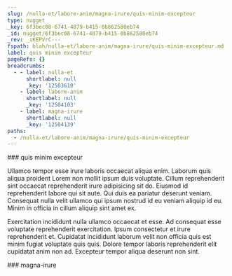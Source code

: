 ```yaml
---
slug: /nulla-et/labore-anim/magna-irure/quis-minim-excepteur
type: nugget
_key: 6f3bec08-6741-4879-b415-0b862580eb74
_id: nugget/6f3bec08-6741-4879-b415-0b862580eb74
_rev: _iKEPVrC---
fspath: blah/nulla-et/labore-anim/magna-irure/quis-minim-excepteur.md
label: quis minim excepteur
pageRefs: {}
breadcrumbs:
  - - label: nulla-et
      shortlabel: null
      _key: '12503610'
    - label: labore-anim
      shortlabel: null
      _key: '12504103'
    - label: magna-irure
      shortlabel: null
      _key: '12504139'
paths:
  - /nulla-et/labore-anim/magna-irure/quis-minim-excepteur
---
```


<NuggetArea>
<Nugget slug="/nulla-et/labore-anim/magna-irure/quis-minim-excepteur" type="nugget" _key="6f3bec08-6741-4879-b415-0b862580eb74" _id="nugget/6f3bec08-6741-4879-b415-0b862580eb74" _rev="_iKEPVrC---" fspath="blah/nulla-et/labore-anim/magna-irure/quis-minim-excepteur.md" label="quis minim excepteur" paths="/nulla-et/labore-anim/magna-irure/quis-minim-excepteur">
<NuggetBody>
### quis minim excepteur

Ullamco tempor esse irure laboris occaecat aliqua enim. Laborum quis aliqua proident Lorem non mollit ipsum duis voluptate. Cillum reprehenderit sint occaecat reprehenderit irure adipisicing sit do. Eiusmod id reprehenderit labore qui sit aute. Qui duis ea pariatur deserunt veniam. Consequat nulla velit ullamco qui ipsum nostrud id eu veniam aliquip id eu. Minim in officia in cillum aliquip sint amet ex.

Exercitation incididunt nulla ullamco occaecat et esse. Ad consequat esse voluptate reprehenderit exercitation. Ipsum consectetur et irure reprehenderit et. Cupidatat incididunt laborum velit non officia quis est minim fugiat voluptate quis quis. Dolore tempor laboris reprehenderit elit cupidatat anim non ad. Excepteur tempor aliqua deserunt non sint.

</NuggetBody>
<Breadcrumbs>
<Crumbs>
<Crumb _key="12503610" label="nulla-et" /><Crumb _key="12504103" label="labore-anim" /><Crumb _key="12504139" label="magna-irure" />
</Crumbs>
</Breadcrumbs>
</Nugget>

<NuggetsInbound>
</NuggetsInbound>
<NuggetsOutbound>
</NuggetsOutbound>
</NuggetArea>
<PassagesInbound>
<Passage direction="inbound" type="passage" _key="12504139" _id="passage/12504139" _rev="_iKEPVq6--A" label="magna-irure" passage="magna-irure" fspath="blah/nulla-et/labore-anim/magna-irure" paths="/nulla-et/labore-anim/magna-irure" slug="/nulla-et/labore-anim/magna-irure">
<NuggetBody>
### magna-irure

</NuggetBody>
<Breadcrumbs>
<Crumbs>
<Crumb _key="12503610" label="nulla-et" /><Crumb _key="12504103" label="labore-anim" />
</Crumbs>
</Breadcrumbs>
</Passage>

</PassagesInbound>
<PassagesOutbound>
</PassagesOutbound>
